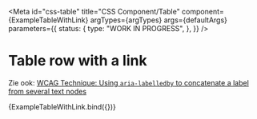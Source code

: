 <!-- @license CC0-1.0 -->


<Meta
  id="css-table"
  title="CSS Component/Table"
  component={ExampleTableWithLink}
  argTypes={argTypes}
  args={defaultArgs}
  parameters={{
    status: {
      type: "WORK IN PROGRESS",
    },
  }}
/>

# Table row with a link

Zie ook: [WCAG Technique: Using `aria-labelledby` to concatenate a label from several text nodes](https://www.w3.org/WAI/WCAG21/Techniques/aria/ARIA9)

<Canvas>
  <Story name="Table row with a link" args={exampleArgs}>
    {ExampleTableWithLink.bind({})}
  </Story>
</Canvas>

<ArgsTable story="Table row a link" />
